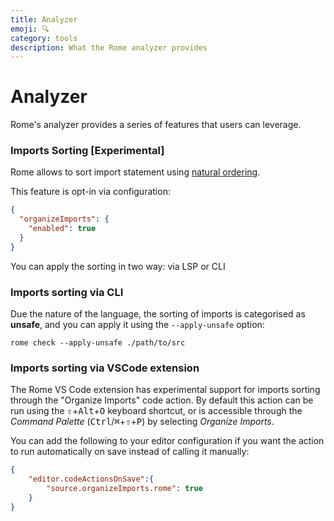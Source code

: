 ```yaml
---
title: Analyzer
emoji: 🔍
category: tools
description: What the Rome analyzer provides
---
```


# Analyzer

Rome's analyzer provides a series of features that users can leverage.


### Imports Sorting [Experimental]

Rome allows to sort import statement using [natural ordering](https://en.wikipedia.org/wiki/Natural_sort_order).

This feature is opt-in via configuration:

```json
{
  "organizeImports": {
    "enabled": true
  }
}
```

You can apply the sorting in two way: via LSP or CLI

### Imports sorting via CLI

Due the nature of the language, the sorting of imports is categorised as **unsafe**, and you can apply it using the `--apply-unsafe` option:

```shell
rome check --apply-unsafe ./path/to/src
```

### Imports sorting via VSCode extension


The Rome VS Code extension has experimental support for imports sorting through the "Organize Imports" code action. By default this action can be run using the <kbd title="Shift">⇧</kbd>+<kbd>Alt</kbd>+<kbd>O</kbd> keyboard shortcut, or is accessible through the _Command Palette_ (<kbd>Ctrl</kbd>/<kbd title="Cmd">⌘</kbd>+<kbd title="Shift">⇧</kbd>+<kbd>P</kbd>) by selecting _Organize Imports_.

You can add the following to your editor configuration if you want the action to run automatically on save instead of calling it manually:

```json
{
	"editor.codeActionsOnSave":{
		"source.organizeImports.rome": true
	}
}
```





